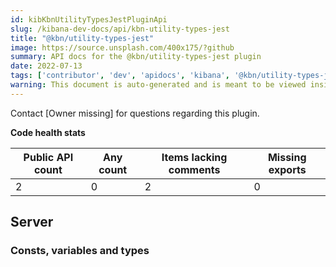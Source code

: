 ```yaml
---
id: kibKbnUtilityTypesJestPluginApi
slug: /kibana-dev-docs/api/kbn-utility-types-jest
title: "@kbn/utility-types-jest"
image: https://source.unsplash.com/400x175/?github
summary: API docs for the @kbn/utility-types-jest plugin
date: 2022-07-13
tags: ['contributor', 'dev', 'apidocs', 'kibana', '@kbn/utility-types-jest']
warning: This document is auto-generated and is meant to be viewed inside our experimental, new docs system. Reach out in #docs-engineering for more info.
---
```




Contact [Owner missing] for questions regarding this plugin.

**Code health stats**

| Public API count  | Any count | Items lacking comments | Missing exports |
|-------------------|-----------|------------------------|-----------------|
| 2 | 0 | 2 | 0 |

## Server

### Consts, variables and types
<DocDefinitionList data={kbnUtilityTypesJestObj.server.misc}/>

